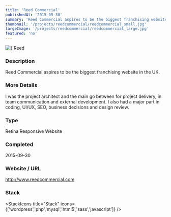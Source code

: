 ```yaml
---
title: 'Reed Commercial'
publishedAt: '2015-09-30'
summary: 'Reed Commercial aspires to be the biggest franchising website in the UK.'
thumbnail: '/projects/reedcommercial/reedcommercial_small.jpg'
largeImage: '/projects/reedcommercial/reedcommercial_large.jpg'
featured: 'no'
---
```


<div className="relative w-full h-[400px] sm:h-[600px] md:h-[760px] lg:h-[920px]">
  <Image
    alt={'Reed Commercial'}
    src={'/projects/reedcommercial/reedcommercial.jpg'}
    sizes="(max-width: 640px) 100%, 100%"
    fill={true}
    priority
    style={{
      objectFit: 'contain'
    }}
  />
</div>

### Description

Reed Commercial aspires to be the biggest franchising website in the UK.

### More Details

I was the project architect and the main go between for project delivery, in team communication and external development. I also had a major part in coding, UI/UX, SEO, business decisions and design review.

### Type

Retina Responsive Website


### Completed
2015-09-30

### Website / URL
http://www.reedcommercial.com


### Stack

<StackIcons
  title="Stack"
  icons={['wordpress','php','mysql','html5','sass','javascript']}
  />
